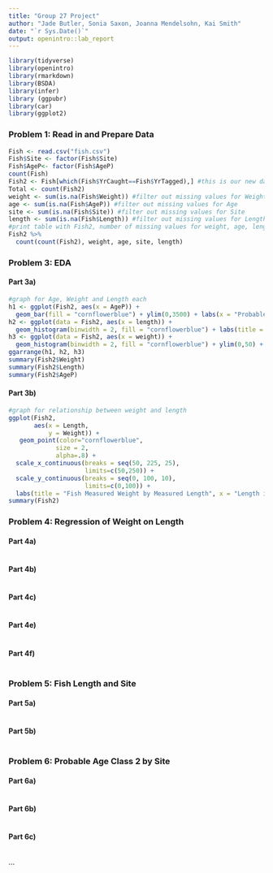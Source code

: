 ```yaml
---
title: "Group 27 Project"
author: "Jade Butler, Sonia Saxon, Joanna Mendelsohn, Kai Smith"
date: "`r Sys.Date()`"
output: openintro::lab_report
---
```


```r
library(tidyverse)
library(openintro)
library(rmarkdown)
library(BSDA)
library(infer)
library (ggpubr)
library(car)
library(ggplot2)
```

### Problem 1: Read in and Prepare Data
```r
Fish <- read.csv("fish.csv")
Fish$Site <- factor(Fish$Site)
Fish$AgeP<- factor(Fish$AgeP)
count(Fish)
Fish2 <- Fish[which(Fish$YrCaught==Fish$YrTagged),] #this is our new data set for the rest of the assignment
Total <- count(Fish2)
weight <- sum(is.na(Fish$Weight)) #filter out missing values for Weight
age <- sum(is.na(Fish$AgeP)) #filter out missing values for Age
site <- sum(is.na(Fish$Site)) #filter out missing values for Site
length <- sum(is.na(Fish$Length)) #filter out missing values for Length
#print table with Fish2, number of missing values for weight, age, length and site -> Omit YrCaught and YrTagged from this table
Fish2 %>%
  count(count(Fish2), weight, age, site, length)
```



### Problem 3:  EDA
#### Part 3a)
```r
#graph for Age, Weight and Length each
h1 <- ggplot(Fish2, aes(x = AgeP)) +
  geom_bar(fill = "cornflowerblue") + ylim(0,3500) + labs(x = "Probable Age", title = "Fish Measured Age 0-3")
h2 <- ggplot(data = Fish2, aes(x = length)) + 
  geom_histogram(binwidth = 2, fill = "cornflowerblue") + labs(title = "Captured Fish Measured Length", x = "Length in mm")
h3 <- ggplot(data = Fish2, aes(x = weight)) +
  geom_histogram(binwidth = 2, fill = "cornflowerblue") + ylim(0,50) + labs(title = "Captured Fish Measured Weight", x = "Weight in grams")
ggarrange(h1, h2, h3)
summary(Fish2$Weight)
summary(Fish2$Length)
summary(Fish2$AgeP)

```

#### Part 3b)
```r
#graph for relationship between weight and length
ggplot(Fish2, 
       aes(x = Length, 
           y = Weight)) +
   geom_point(color="cornflowerblue", 
             size = 2, 
             alpha=.8) + 
  scale_x_continuous(breaks = seq(50, 225, 25),
                     limits=c(50,250)) +
  scale_y_continuous(breaks = seq(0, 100, 10),
                     limits=c(0,100)) + 
  labs(title = "Fish Measured Weight by Measured Length", x = "Length in mm", y = "Weight in grams")
summary(Fish2)
```

### Problem 4:  Regression of Weight on Length
#### Part 4a)
```r

```

#### Part 4b)
```r

```


#### Part 4c)
```r

```


#### Part 4e)
```r

```



#### Part 4f)
```r

```


### Problem 5:  Fish Length and Site
#### Part 5a)
```r

```

#### Part 5b)
```r

```


### Problem 6: Probable Age Class 2 by Site
#### Part 6a)
```r

```

#### Part 6b)
```r

```

#### Part 6c)
```r

```

...

